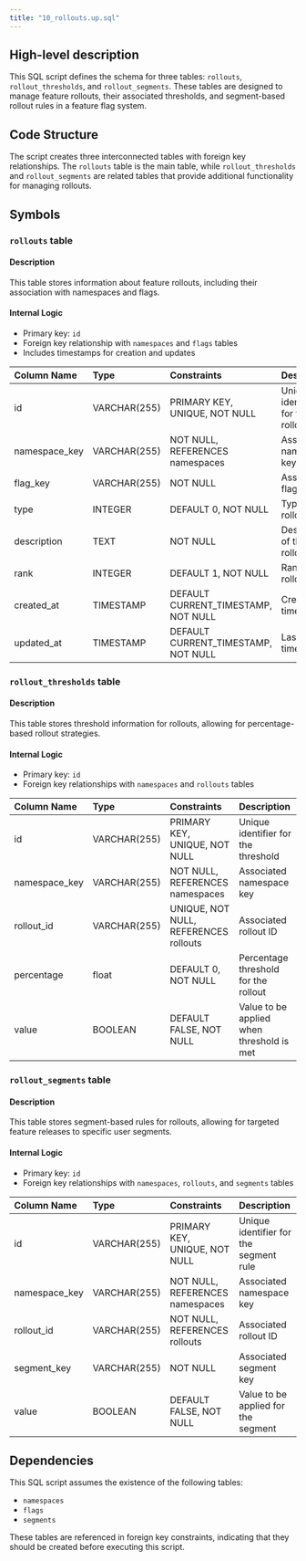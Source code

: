 ```yaml
---
title: "10_rollouts.up.sql"
---
```


## High-level description
This SQL script defines the schema for three tables: `rollouts`, `rollout_thresholds`, and `rollout_segments`. These tables are designed to manage feature rollouts, their associated thresholds, and segment-based rollout rules in a feature flag system.

## Code Structure
The script creates three interconnected tables with foreign key relationships. The `rollouts` table is the main table, while `rollout_thresholds` and `rollout_segments` are related tables that provide additional functionality for managing rollouts.

## Symbols

### `rollouts` table
#### Description
This table stores information about feature rollouts, including their association with namespaces and flags.

#### Internal Logic
- Primary key: `id`
- Foreign key relationship with `namespaces` and `flags` tables
- Includes timestamps for creation and updates

| Column Name | Type | Constraints | Description |
|:------------|:-----|:------------|:------------|
| id | VARCHAR(255) | PRIMARY KEY, UNIQUE, NOT NULL | Unique identifier for the rollout |
| namespace_key | VARCHAR(255) | NOT NULL, REFERENCES namespaces | Associated namespace key |
| flag_key | VARCHAR(255) | NOT NULL | Associated flag key |
| type | INTEGER | DEFAULT 0, NOT NULL | Type of rollout |
| description | TEXT | NOT NULL | Description of the rollout |
| rank | INTEGER | DEFAULT 1, NOT NULL | Rank of the rollout |
| created_at | TIMESTAMP | DEFAULT CURRENT_TIMESTAMP, NOT NULL | Creation timestamp |
| updated_at | TIMESTAMP | DEFAULT CURRENT_TIMESTAMP, NOT NULL | Last update timestamp |

### `rollout_thresholds` table
#### Description
This table stores threshold information for rollouts, allowing for percentage-based rollout strategies.

#### Internal Logic
- Primary key: `id`
- Foreign key relationships with `namespaces` and `rollouts` tables

| Column Name | Type | Constraints | Description |
|:------------|:-----|:------------|:------------|
| id | VARCHAR(255) | PRIMARY KEY, UNIQUE, NOT NULL | Unique identifier for the threshold |
| namespace_key | VARCHAR(255) | NOT NULL, REFERENCES namespaces | Associated namespace key |
| rollout_id | VARCHAR(255) | UNIQUE, NOT NULL, REFERENCES rollouts | Associated rollout ID |
| percentage | float | DEFAULT 0, NOT NULL | Percentage threshold for the rollout |
| value | BOOLEAN | DEFAULT FALSE, NOT NULL | Value to be applied when threshold is met |

### `rollout_segments` table
#### Description
This table stores segment-based rules for rollouts, allowing for targeted feature releases to specific user segments.

#### Internal Logic
- Primary key: `id`
- Foreign key relationships with `namespaces`, `rollouts`, and `segments` tables

| Column Name | Type | Constraints | Description |
|:------------|:-----|:------------|:------------|
| id | VARCHAR(255) | PRIMARY KEY, UNIQUE, NOT NULL | Unique identifier for the segment rule |
| namespace_key | VARCHAR(255) | NOT NULL, REFERENCES namespaces | Associated namespace key |
| rollout_id | VARCHAR(255) | NOT NULL, REFERENCES rollouts | Associated rollout ID |
| segment_key | VARCHAR(255) | NOT NULL | Associated segment key |
| value | BOOLEAN | DEFAULT FALSE, NOT NULL | Value to be applied for the segment |

## Dependencies
This SQL script assumes the existence of the following tables:
- `namespaces`
- `flags`
- `segments`

These tables are referenced in foreign key constraints, indicating that they should be created before executing this script.